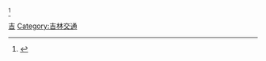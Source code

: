 {{Catnav|頁面分類|各種主題的頁面分類|按國家分類|各國交通|中国交通|中国铁路|中国各省铁路}}
{{Catnav|頁面分類|各種主題的頁面分類|依中国各省来作的分类|中國各省交通|吉林交通}}
<ref>{{Cite book|title=吉林省志·交通志·铁道志|last=吉林省铁道志编纂委员会|first=|publisher=|year=1994|isbn=|location=|pages=|url=http://was.jl.gov.cn/was5/web/search?channelid=248426&token=76.1496975281662.78&searchword=%E5%90%89%E6%9E%97%E7%9C%81%E5%BF%97%C2%B7%E4%BA%A4%E9%80%9A%E5%BF%97%C2%B7%E9%93%81%E9%81%93%E5%BF%97&noOther=1}}</ref>
[[Category:中国各省铁路|吉]]
[[Category:吉林交通|Category:吉林交通]]